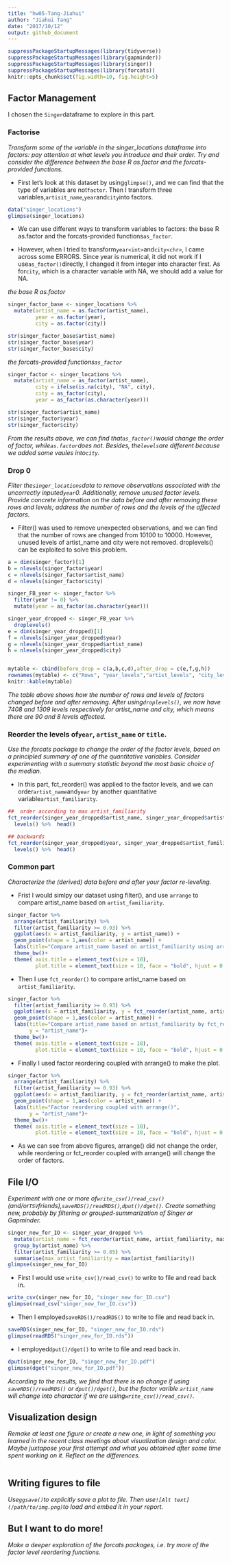 ```yaml
---
title: "hw05-Tang-Jiahui"
author: "Jiahui Tang"
date: "2017/10/12"
output: github_document
---
```


```r
suppressPackageStartupMessages(library(tidyverse))
suppressPackageStartupMessages(library(gapminder))
suppressPackageStartupMessages(library(singer))
suppressPackageStartupMessages(library(forcats))
knitr::opts_chunk$set(fig.width=10, fig.height=5)
```

## Factor Management

 I chosen the `Singer`dataframe to explore in this part.
 
### Factorise

*Transform some of the variable in the singer_locations dataframe into factors: pay attention at what levels you introduce and their order. Try and consider the difference between the base R as.factor and the forcats-provided functions.*

- First let's look at this dataset by using`glimpse()`, and we can find that the type of variables are not`factor`. Then I transform three variables,`artisit_name`,`year`and`city`into factors.

```r
data("singer_locations")
glimpse(singer_locations)
```

- We can use different ways to transform variables to factors: the base R as.factor and the forcats-provided functions`as_factor`.

- However, when I tried to transform`year<int>`and`city<chr>`, I came across some ERRORS. Since year is numerical, it did not work if I use`as_factor()`directly, I changed it from integer into character first. As for`city`, which is a character variable with NA, we should add a value for NA.

*the base R as.factor*

```r
singer_factor_base <- singer_locations %>% 
  mutate(artist_name = as.factor(artist_name),
         year = as.factor(year),
         city = as.factor(city))

str(singer_factor_base$artist_name)
str(singer_factor_base$year)
str(singer_factor_base$city)
```

*the forcats-provided functions`as_factor`*

```r
singer_factor <- singer_locations %>% 
  mutate(artist_name = as_factor(artist_name),
         city = ifelse(is.na(city), "NA", city),
         city = as_factor(city),
         year = as_factor(as.character(year)))

str(singer_factor$artist_name)
str(singer_factor$year)
str(singer_factor$city)
```

*From the results above, we can find that`as_factor()`would change the order of factor, while`as.factor`does not. Besides, the`levels`are different because we added some vaules into`city`.*

### Drop 0

*Filter the`singer_locations`data to remove observations associated with the uncorrectly inputed`year`0. Additionally, remove unused factor levels. Provide concrete information on the data before and after removing these rows and levels; address the number of rows and the levels of the affected factors.*

- Filter() was used to remove unexpected observations, and we can find that the number of rows are changed from 10100 to 10000. However, unused levels of artist_name and city were not removed. droplevels() can be exploited to solve this problem. 

```r
a = dim(singer_factor)[1]
b = nlevels(singer_factor$year)
c = nlevels(singer_factor$artist_name)
d = nlevels(singer_factor$city)

singer_FB_year <- singer_factor %>% 
  filter(year != 0) %>% 
  mutate(year = as_factor(as.character(year)))

singer_year_dropped <- singer_FB_year %>% 
  droplevels()
e = dim(singer_year_dropped)[1]
f = nlevels(singer_year_dropped$year)
g = nlevels(singer_year_dropped$artist_name)
h = nlevels(singer_year_dropped$city)


mytable <- cbind(before_drop = c(a,b,c,d),after_drop = c(e,f,g,h))
rownames(mytable) <- c("Rows", "year_levels","artist_levels", "city_levels")
knitr::kable(mytable)

```

*The table above shows how the number of rows and levels of factors changed before and after removing. After using`droplevels()`, we now have 7408 and 1309 levels respectively for artist_name and city, which means there are 90 and 8 levels affected.*

### Reorder the levels of`year`, `artist_name` or `title`.

*Use the forcats package to change the order of the factor levels, based on a principled summary of one of the quantitative variables. Consider experimenting with a summary statistic beyond the most basic choice of the median.*

- In this part, fct_reorder() was applied to the factor levels, and we can order`artist_name`and`year` by another quantitative variable`artist_familiarity`.
```r
##  order according to max artist_familiarity
fct_reorder(singer_year_dropped$artist_name, singer_year_dropped$artist_familiarity, max) %>% 
  levels() %>%  head()
```

```r
## backwards
fct_reorder(singer_year_dropped$year, singer_year_dropped$artist_familiarity,desc = TRUE) %>% 
  levels() %>%  head()
```

### Common part

*Characterize the (derived) data before and after your factor re-leveling.*

- Frist I would simlpy our dataset using filter(), and use `arrange` to compare artist_name based on `artist_familiarity`.
```r
singer_factor %>% 
  arrange(artist_familiarity) %>% 
  filter(artist_familiarity >= 0.93) %>% 
  ggplot(aes(x = artist_familiarity, y = artist_name)) +
  geom_point(shape = 1,aes(color = artist_name)) +
  labs(title="Compare artist_name based on artist_familiarity using arrange()")+
  theme_bw()+
  theme( axis.title = element_text(size = 10),
         plot.title = element_text(size = 10, face = "bold", hjust = 0.5))
```

- Then I use `fct_reorder()` to compare artist_name based on `artist_familiarity`.

```r
singer_factor %>% 
  filter(artist_familiarity >= 0.93) %>% 
  ggplot(aes(x = artist_familiarity, y = fct_reorder(artist_name, artist_familiarity, desc = TRUE))) +
  geom_point(shape = 1,aes(color = artist_name)) +
  labs(title="Compare artist_name based on artist_familiarity by fct_reorder()",
       y = "artist_name")+
  theme_bw()+
  theme( axis.title = element_text(size = 10),
         plot.title = element_text(size = 10, face = "bold", hjust = 0.5))
```

- Finally I used factor reordering coupled with arrange() to make the plot.

```r
singer_factor %>% 
  arrange(artist_familiarity) %>% 
  filter(artist_familiarity >= 0.93) %>% 
  ggplot(aes(x = artist_familiarity, y = fct_reorder(artist_name, artist_familiarity, desc = TRUE))) +
  geom_point(shape = 1,aes(color = artist_name)) +
  labs(title="Factor reordering coupled with arrange()",
       y = "artist_name")+
  theme_bw()+
  theme( axis.title = element_text(size = 10),
         plot.title = element_text(size = 10, face = "bold", hjust = 0.5))
```

- As we can see from above figures, arrange() did not change the order, while reordering or fct_reorder coupled with arrange() will change the order of factors.

## File I/O

*Experiment with one or more of`write_csv()/read_csv()`(and/or`TSV`friends),`saveRDS()/readRDS()`,`dput()/dget()`. Create something new, probably by filtering or grouped-summarization of Singer or Gapminder.*

```r
singer_new_for_IO <- singer_year_dropped %>% 
  mutate(artist_name = fct_reorder(artist_name, artist_familiarity, max, desc = TRUE)) %>% 
  group_by(artist_name) %>% 
  filter(artist_familiarity >= 0.85) %>% 
  summarise(max_artist_familiarity = max(artist_familiarity))
glimpse(singer_new_for_IO)
```

- First I would use `write_csv()/read_csv()` to write to file and read back in.

```r
write_csv(singer_new_for_IO, "singer_new_for_IO.csv")
glimpse(read_csv("singer_new_for_IO.csv"))
```

- Then I employed`saveRDS()/readRDS()` to write to file and read back in.

```r
saveRDS(singer_new_for_IO, "singer_new_for_IO.rds")
glimpse(readRDS("singer_new_for_IO.rds"))
```

- I employed`dput()/dget()` to write to file and read back in.

```r
dput(singer_new_for_IO, "singer_new_for_IO.pdf")
glimpse(dget("singer_new_for_IO.pdf"))
```

*According to the results, we find that there is no change if using `saveRDS()/readRDS()` or `dput()/dget()`, but the factor varible `artist_name` will change into charactor if we are using`write_csv()/read_csv()`.*

## Visualization design

*Remake at least one figure or create a new one, in light of something you learned in the recent class meetings about visualization design and color. Maybe juxtapose your first attempt and what you obtained after some time spent working on it. Reflect on the differences.*

```r

```


## Writing figures to file

*Use`ggsave()`to explicitly save a plot to file. Then use`![Alt text](/path/to/img.png)`to load and embed it in your report.*

## But I want to do more!

*Make a deeper exploration of the forcats packages, i.e. try more of the factor level reordering functions.*
















